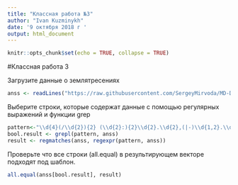 ```yaml
---
title: "Классная работа №3"
author: "Ivan Kuzminykh"
date: '9 октября 2018 г '
output: html_document
---
```

```r
knitr::opts_chunk$set(echo = TRUE, collapse = TRUE)
```
#Классная работа 3

Загрузите данные о землятресениях

```r
anss <- readLines("https://raw.githubusercontent.com/SergeyMirvoda/MD-DA-2018/master/data/earthquakes_2011.html", warn=FALSE)
```

Выберите строки, которые содержат данные с помощью регулярных выражений и функции grep

```r
pattern<-"\\d{4}(/\\d{2}){2} (\\d{2}:){2}\\d{2}.\\d{2},(|-)\\d{1,2}.\\d{4},(|-)\\d{1,3}.\\d{4},\\d{1,3}.\\d{1,2},\\d{1,2}.\\d{2},Mw,\\d{3},,,\\d{1}.\\d{2},NEI,\\d{10}"
bool.result <- grepl(pattern, anss)
result <- regmatches(anss, regexpr(pattern, anss))
```

Проверьте что все строки (all.equal) в результирующем векторе подходят под шаблон. 

```r
all.equal(anss[bool.result], result)

```
